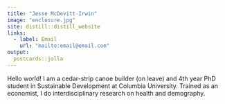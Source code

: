 ```yaml
---
title: "Jesse McDevitt-Irwin"
image: "enclosure.jpg"
site: distill::distill_website
links:
  - label: Email
    url: "mailto:email@email.com"
output:
  postcards::jolla
---
```

 
Hello world! I am a cedar-strip canoe builder (on leave) and 4th year PhD student in Sustainable Development at Columbia University. Trained as an economist, I do interdisciplinary research on health and demography.
